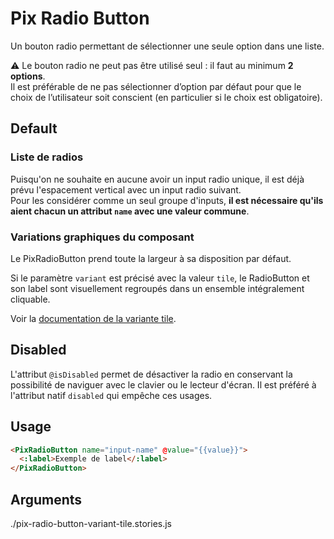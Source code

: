 

<Meta of={ComponentStories} />

# Pix Radio Button

Un bouton radio permettant de sélectionner une seule option dans une liste.

⚠️ Le bouton radio ne peut pas être utilisé seul : il faut au minimum **2 options**.<br/>
Il est préférable de ne pas sélectionner d’option par défaut pour que le choix de l’utilisateur soit conscient (en particulier si le choix est obligatoire).

## Default

<Story of={ComponentStories.Default} height={60} />

<Story of={ComponentStories.defaultChecked} height={60} />

### Liste de radios

Puisqu'on ne souhaite en aucune avoir un input radio unique, il est déjà prévu l'espacement vertical avec un input radio suivant.<br/>
Pour les considérer comme un seul groupe d'inputs, **il est nécessaire qu'ils aient chacun un attribut `name` avec une valeur commune**.

<Story of={ComponentStories.multiple} height={140} />

### Variations graphiques du composant

Le PixRadioButton prend toute la largeur à sa disposition par défaut.

<Story of={ComponentStories.FullWidth} height={100} />

Si le paramètre `variant` est précisé avec la valeur `tile`, le RadioButton et son label sont visuellement regroupés dans un ensemble intégralement cliquable.

<Story of={VariantTileStories.VariantTile} height={100} />

Voir la [documentation de la variante tile](http://localhost:9001/iframe.html?path=/docs/form-inputs-radiobutton-variant-tile--docs).

## Disabled

L'attribut `@isDisabled` permet de désactiver la radio en conservant la possibilité de naviguer avec le clavier ou le lecteur d'écran. Il est préféré à l'attribut natif `disabled` qui empêche ces usages.

<Story of={ComponentStories.isDisabled} height={60} />

<Story of={ComponentStories.checkedIsDisabled} height={60} />

## Usage

```html
<PixRadioButton name="input-name" @value="{{value}}">
  <:label>Exemple de label</:label>
</PixRadioButton>
```

## Arguments

<ArgTypes of={ComponentStories} />
./pix-radio-button-variant-tile.stories.js
